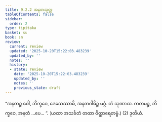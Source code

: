 ```yaml
---
title: 9.2.2 အနတသုတ္တ
tableOfContents: false
sidebar:
  order: 2
type: tipitaka
basket: su
book: sn
review:
  current: review
  updated: '2025-10-20T15:22:03.483239'
  updated_by: ''
  notes: ''
  history:
  - state: review
    date: '2025-10-20T15:22:03.483239'
    updated_by: ''
    notes: ''
    previous_state: draft
---
```



<DynamicBreadcrumb />


<ReviewStatus review={frontmatter.review} showDetails={true} />

<HypothesisAnnotation frontmatter={frontmatter} />

<Division number="378" book="sn" e="ch" v="18" p="335">

<Paragraph number="1708" book="sn">
“အနတဉ္စ ဝေါ, ဘိက္ခဝေ, ဒေသေဿာမိ, အနတဂါမိဉ္စ မဂ္ဂံ. တံ သုဏာထ. ကတမဉ္စ, ဘိက္ခဝေ, အနတံ …ပေ… ”. (ယထာ အသင်္ခတံ တထာ ဝိတ္ထာရေတဗ္ဗံ.) (2)

</Paragraph>
</Division>

<Paragraph number="1709" type="center" book="sn">
ဒုတိယံ.
</Paragraph>